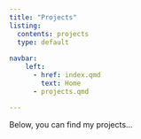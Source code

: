 ```yaml
---
title: "Projects"
listing:
  contents: projects
  type: default
  
navbar:
    left:
      - href: index.qmd
        text: Home
      - projects.qmd

---
```


Below, you can find my projects...
